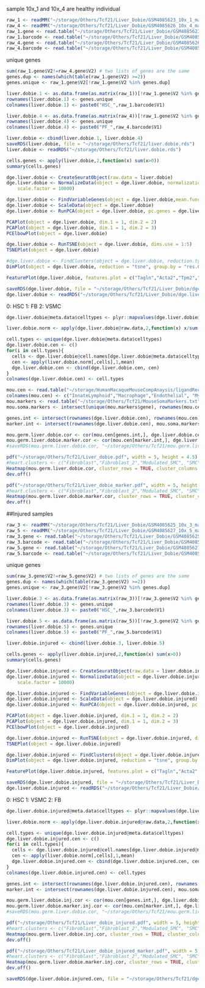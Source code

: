 sample 10x_1 and 10x_4 are healthy individual
```r
raw_1 <- readMM("~/storage/Others/Tcf21/Liver_Dobie/GSM4085623_10x_1_matrix.mtx.gz")
raw_4 <- readMM("~/storage/Others/Tcf21/Liver_Dobie/GSM4085626_10x_4_matrix.mtx.gz")
raw_1.gene <- read.table("~/storage/Others/Tcf21/Liver_Dobie/GSM4085623_10x_1_genes.tsv.gz",header = FALSE, stringsAsFactors = FALSE)
raw_1.barcode <- read.table("~/storage/Others/Tcf21/Liver_Dobie/GSM4085623_10x_1_barcodes.tsv.gz", header = FALSE, stringsAsFactors = FALSE)
raw_4.gene <- read.table("~/storage/Others/Tcf21/Liver_Dobie/GSM4085626_10x_4_genes.tsv.gz",header = FALSE, stringsAsFactors = FALSE)
raw_4.barcode <- read.table("~/storage/Others/Tcf21/Liver_Dobie/GSM4085626_10x_4_barcodes.tsv.gz", header = FALSE, stringsAsFactors = FALSE)
```

unique genes
```r
sum(raw_1.gene$V2!=raw_4.gene$V2) # two lists of genes are the same
genes.dup <- names(which(table(raw_1.gene$V2) >=2))
genes.unique <- raw_1.gene$V2[!raw_1.gene$V2 %in% genes.dup]
```


```r
liver.dobie.1 <- as.data.frame(as.matrix(raw_1))[!raw_1.gene$V2 %in% genes.dup,]
rownames(liver.dobie.1) <- genes.unique
colnames(liver.dobie.1) <- paste0("HSC_",raw_1.barcode$V1)

liver.dobie.4 <- as.data.frame(as.matrix(raw_4))[!raw_1.gene$V2 %in% genes.dup,]
rownames(liver.dobie.4) <- genes.unique
colnames(liver.dobie.4) <- paste0("PF_",raw_4.barcode$V1)
```

```r
liver.dobie <- cbind(liver.dobie.1, liver.dobie.4)
saveRDS(liver.dobie, file = "~/storage/Others/Tcf21/liver.dobie.rds")
liver.dobie <- readRDS("~/storage/Others/Tcf21/liver.dobie.rds")
```

```r
cells.genes <- apply(liver.dobie,2,function(x) sum(x>0))
summary(cells.genes)
```

```r
dge.liver.dobie <- CreateSeuratObject(raw.data = liver.dobie)
dge.liver.dobie <- NormalizeData(object = dge.liver.dobie, normalization.method = "LogNormalize", 
    scale.factor = 10000)

dge.liver.dobie <- FindVariableGenes(object = dge.liver.dobie,mean.function = ExpMean, dispersion.function = LogVMR, x.low.cutoff = 0.0125, y.cutoff = 1, x.high.cutoff = 3)
dge.liver.dobie <- ScaleData(object = dge.liver.dobie)
dge.liver.dobie <- RunPCA(object = dge.liver.dobie, pc.genes = dge.liver.dobie@var.genes)
```

```r
PCAPlot(object = dge.liver.dobie, dim.1 = 1, dim.2 = 2)
PCAPlot(object = dge.liver.dobie, dim.1 = 1, dim.2 = 3)
PCElbowPlot(object = dge.liver.dobie)
```


```r
dge.liver.dobie <- RunTSNE(object = dge.liver.dobie, dims.use = 1:5)
TSNEPlot(object = dge.liver.dobie)
```

```r
#dge.liver.dobie <- FindClusters(object = dge.liver.dobie, reduction.type = "pca", dims.use = 1:5, save.SNN = TRUE, resolution = 0.1)
DimPlot(object = dge.liver.dobie, reduction = "tsne", group.by = "res.0.1",do.label = TRUE)
```

```r
FeaturePlot(dge.liver.dobie, features.plot = c("Tagln","Acta2","Tpm2","Gsn","Clec3b","Dpt","Ecm1","Vipr1","Colec11"), reduction.use = "tsne",nCol = 3,pch.use = 0.1)
```

```r
saveRDS(dge.liver.dobie, file = "~/storage/Others/Tcf21/Liver_Dobie/dge.liver.dobie.rds")
dge.liver.dobie <- readRDS("~/storage/Others/Tcf21/Liver_Dobie/dge.liver.dobie.rds")
```


0: HSC
1: FB
2: VSMC
```r
dge.liver.dobie@meta.data$celltypes <- plyr::mapvalues(dge.liver.dobie@meta.data$res.0.1, from = c(0:2), to = c("HSC","FB","VSMC"))
```

```r
liver.dobie.norm <- apply(dge.liver.dobie@raw.data,2,function(x) x/sum(x)*1e4)
```

```r
cell.types <- unique(dge.liver.dobie@meta.data$celltypes)
dge.liver.dobie.cen <- c()
for(i in cell.types){
  cells <- dge.liver.dobie@cell.names[dge.liver.dobie@meta.data$celltypes==i]
  cen <- apply(liver.dobie.norm[,cells],1,mean)
  dge.liver.dobie.cen <- cbind(dge.liver.dobie.cen, cen)
}
colnames(dge.liver.dobie.cen) <- cell.types
```

```r
mou.cen <- read.table("~/storage/HumanMacaqueMouseCompAnaysis/ligandReceptor/MouseAdultST25_7SomaticCellTypes_Centroids_Qianyi.txt",header = TRUE, row.names = 1)
colnames(mou.cen) <- c("InnateLymphoid","Macrophage","Endothelial", "Myoid", "Leydig","Sertoli","Tcf21+")
mou.markers <- read.table("~/storage/Others/Tcf21/MouseSomaMarkers.txt", header = TRUE)
mou.soma.markers <- intersect(unique(mou.markers$gene), rownames(mou.cen))
```

```r
genes.int <- intersect(rownames(dge.liver.dobie.cen), rownames(mou.cen))
marker.int <- intersect(rownames(dge.liver.dobie.cen), mou.soma.markers)
```

```r
mou.germ.liver.dobie.cor <- cor(mou.cen[genes.int,], dge.liver.dobie.cen[genes.int,], method = "spearman")
mou.germ.liver.dobie.marker.cor <- cor(mou.cen[marker.int,], dge.liver.dobie.cen[marker.int,], method = "spearman")
#saveRDS(mou.germ.liver.dobie.cor, "~/storage/Others/Tcf21/mou.germ.liver.dobie.cor.rds")
```

```r
pdf("~/storage/Others/Tcf21/Liver_dobie.pdf", width = 5, height = 4.5)
#heart.clusters <- c("Fibroblast","Fibroblast_2","Modulated_SMC", "SMC","pericyte","Endothelial_1","Endothelial_2","Epithelial","Neuron", "Macrophage","Tcell")
Heatmap(mou.germ.liver.dobie.cor, cluster_rows = TRUE, cluster_columns = TRUE, show_row_dend = FALSE,show_column_dend = FALSE, column_title = "mouse tesits somatic vs. Liver_Dobie")
dev.off()
```

```r
pdf("~/storage/Others/Tcf21/Liver_dobie_marker.pdf", width = 5, height = 4.5)
#heart.clusters <- c("Fibroblast","Fibroblast_2","Modulated_SMC", "SMC","pericyte","Endothelial_1","Endothelial_2","Epithelial","Neuron", "Macrophage","Tcell")
Heatmap(mou.germ.liver.dobie.marker.cor, cluster_rows = TRUE, cluster_columns = TRUE, show_row_dend = FALSE,show_column_dend = FALSE, column_title = "mouse tesits somatic vs. Liver_Dobie")
dev.off()
```


##Injured samples
```r
raw_3 <- readMM("~/storage/Others/Tcf21/Liver_Dobie/GSM4085625_10x_3_matrix.mtx.gz")
raw_5 <- readMM("~/storage/Others/Tcf21/Liver_Dobie/GSM4085627_10x_5_matrix.mtx.gz")
raw_3.gene <- read.table("~/storage/Others/Tcf21/Liver_Dobie/GSM4085625_10x_3_genes.tsv.gz",header = FALSE, stringsAsFactors = FALSE)
raw_3.barcode <- read.table("~/storage/Others/Tcf21/Liver_Dobie/GSM4085625_10x_3_barcodes.tsv.gz", header = FALSE, stringsAsFactors = FALSE)
raw_5.gene <- read.table("~/storage/Others/Tcf21/Liver_Dobie/GSM4085627_10x_5_genes.tsv.gz",header = FALSE, stringsAsFactors = FALSE)
raw_5.barcode <- read.table("~/storage/Others/Tcf21/Liver_Dobie/GSM4085627_10x_5_barcodes.tsv.gz", header = FALSE, stringsAsFactors = FALSE)
```

unique genes
```r
sum(raw_3.gene$V2!=raw_5.gene$V2) # two lists of genes are the same
genes.dup <- names(which(table(raw_3.gene$V2) >=2))
genes.unique <- raw_3.gene$V2[!raw_3.gene$V2 %in% genes.dup]
```


```r
liver.dobie.3 <- as.data.frame(as.matrix(raw_3))[!raw_3.gene$V2 %in% genes.dup,]
rownames(liver.dobie.3) <- genes.unique
colnames(liver.dobie.3) <- paste0("HSC_",raw_3.barcode$V1)

liver.dobie.5 <- as.data.frame(as.matrix(raw_5))[!raw_3.gene$V2 %in% genes.dup,]
rownames(liver.dobie.5) <- genes.unique
colnames(liver.dobie.5) <- paste0("PF_",raw_5.barcode$V1)
```

```r
liver.dobie.injured <- cbind(liver.dobie.3, liver.dobie.5)
```

```r
cells.genes <- apply(liver.dobie.injured,2,function(x) sum(x>0))
summary(cells.genes)
```

```r
dge.liver.dobie.injured <- CreateSeuratObject(raw.data = liver.dobie.injured)
dge.liver.dobie.injured <- NormalizeData(object = dge.liver.dobie.injured, normalization.method = "LogNormalize", 
    scale.factor = 10000)

dge.liver.dobie.injured <- FindVariableGenes(object = dge.liver.dobie.injured,mean.function = ExpMean, dispersion.function = LogVMR, x.low.cutoff = 0.0125, y.cutoff = 1, x.high.cutoff = 3)
dge.liver.dobie.injured <- ScaleData(object = dge.liver.dobie.injured)
dge.liver.dobie.injured <- RunPCA(object = dge.liver.dobie.injured, pc.genes = dge.liver.dobie.injured@var.genes)
```

```r
PCAPlot(object = dge.liver.dobie.injured, dim.1 = 1, dim.2 = 2)
PCAPlot(object = dge.liver.dobie.injured, dim.1 = 1, dim.2 = 3)
PCElbowPlot(object = dge.liver.dobie.injured)
```

```r
dge.liver.dobie.injured <- RunTSNE(object = dge.liver.dobie.injured, dims.use = 1:10)
TSNEPlot(object = dge.liver.dobie.injured)
```

```r
dge.liver.dobie.injured <- FindClusters(object = dge.liver.dobie.injured, reduction.type = "pca", dims.use = 1:5, save.SNN = TRUE, resolution = 0.05)
DimPlot(object = dge.liver.dobie.injured, reduction = "tsne", group.by = "res.0.05",do.label = TRUE)
```

```r
FeaturePlot(dge.liver.dobie.injured, features.plot = c("Tagln","Acta2","Tpm2","Gpx3","Clec3b","Cd34","Ecm1","Vipr1","Colec11"), reduction.use = "tsne",nCol = 3,pch.use = 0.1)
```

```r
saveRDS(dge.liver.dobie.injured, file = "~/storage/Others/Tcf21/Liver_Dobie/dge.liver.dobie.injured.rds")
dge.liver.dobie.injured <- readRDS("~/storage/Others/Tcf21/Liver_Dobie/dge.liver.dobie.injured.rds")
```


0: HSC
1: VSMC
2: FB
```r
dge.liver.dobie.injured@meta.data$celltypes <- plyr::mapvalues(dge.liver.dobie.injured@meta.data$res.0.05, from = c(0:2), to = c("HSC","VSMC","FB"))
```

```r
liver.dobie.norm <- apply(dge.liver.dobie.injured@raw.data,2,function(x) x/sum(x)*1e4)
```

```r
cell.types <- unique(dge.liver.dobie.injured@meta.data$celltypes)
dge.liver.dobie.injured.cen <- c()
for(i in cell.types){
  cells <- dge.liver.dobie.injured@cell.names[dge.liver.dobie.injured@meta.data$celltypes==i]
  cen <- apply(liver.dobie.norm[,cells],1,mean)
  dge.liver.dobie.injured.cen <- cbind(dge.liver.dobie.injured.cen, cen)
}
colnames(dge.liver.dobie.injured.cen) <- cell.types
```

```r
genes.int <- intersect(rownames(dge.liver.dobie.injured.cen), rownames(mou.cen))
marker.int <- intersect(rownames(dge.liver.dobie.injured.cen), mou.soma.markers)
```

```r
mou.germ.liver.dobie.inj.cor <- cor(mou.cen[genes.int,], dge.liver.dobie.injured.cen[genes.int,], method = "spearman")
mou.germ.liver.dobie.marker.inj.cor <- cor(mou.cen[marker.int,], dge.liver.dobie.injured.cen[marker.int,], method = "spearman")
#saveRDS(mou.germ.liver.dobie.cor, "~/storage/Others/Tcf21/mou.germ.liver.dobie.cor.rds")
```

```r
pdf("~/storage/Others/Tcf21/Liver_dobie_injured.pdf", width = 5, height = 4.5)
#heart.clusters <- c("Fibroblast","Fibroblast_2","Modulated_SMC", "SMC","pericyte","Endothelial_1","Endothelial_2","Epithelial","Neuron", "Macrophage","Tcell")
Heatmap(mou.germ.liver.dobie.inj.cor, cluster_rows = TRUE, cluster_columns = TRUE, show_row_dend = FALSE,show_column_dend = FALSE, column_title = "mouse tesits somatic vs. Liver_Dobie")
dev.off()
```

```r
pdf("~/storage/Others/Tcf21/Liver_dobie_injured_marker.pdf", width = 5, height = 4.5)
#heart.clusters <- c("Fibroblast","Fibroblast_2","Modulated_SMC", "SMC","pericyte","Endothelial_1","Endothelial_2","Epithelial","Neuron", "Macrophage","Tcell")
Heatmap(mou.germ.liver.dobie.marker.inj.cor, cluster_rows = TRUE, cluster_columns = TRUE, show_row_dend = FALSE,show_column_dend = FALSE, column_title = "mouse tesits somatic vs. Liver_Dobie")
dev.off()
```

```r
saveRDS(dge.liver.dobie.injured.cen, file = "~/storage/Others/Tcf21/dge.liver.dobie.injured.cen.rds")
```

